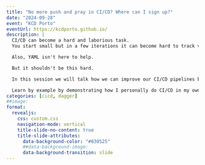 ```yaml
---
title: "No more push and pray in CI/CD? Where can I sign up?"
date: "2024-09-28"
event: "KCD Porto"
eventUrl: https://kcdporto.github.io/
description: |
  CI/CD can become a hard and laborious task.
  You start small but in a few iterations it can become hard to track version drift, upgrades, new tools... And that's when push and pray starts to show up.

  Also, YAML isn't here to help.

  But it shouldn't be this hard.

  In this session we will talk how we can improve our CI/CD pipelines by using dagger and leveraging the use of it's SDK's, containerization, abstraction and readability to write pipelines as code and show how they run the same independently of running locally or in the chosen CI/CD tool.

  Learn by example by demonstrating how I personally do CI/CD in my own blog and how it can be integrated in Argo Workflows and Argo Events running in a kubernetes cluster.
categories: [cicd, dagger]
##image: 
format:
  revealjs:
    css: custom.css
    navigation-mode: vertical
    title-slide-no-content: true
    title-slide-attributes:
      data-background-color: "#030525"
      ##data-background-image: 
      data-background-transition: slide
---
```

